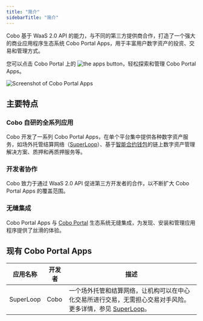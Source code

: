 ```yaml
---
title: "简介"
sidebarTitle: "简介"
---
```

Cobo 基于 WaaS 2.0 API 的能力，与不同的第三方提供商合作，打造了一个强大的商业应用程序生态系统 Cobo Portal Apps，用于丰富用户数字资产的投资、交易和管理方式。 

您可以点击 Cobo Portal 上的 <img src="/cn/images/portal-apps/icon-apps.svg" className="icon" alt="the apps button"></img>，轻松探索和管理 Cobo Portal Apps。

<img src="/cn/images/portal-apps/apps-overview.png" className="screenshot_full_screen" alt="Screenshot of Cobo Portal Apps" />

## 主要特点

### Cobo 自研的全系列应用

Cobo 开发了一系列 Cobo Portal Apps，在单个平台集中提供各种数字资产服务，如场外托管结算网络（<a href="https://www.cobo.com/products/superloop">SuperLoop</a>）、基于[智能合约钱包](/cn/portal/smart-contract-wallets)的链上数字资产管理解决方案、质押和再质押服务等。

### 开发者协作

Cobo 致力于通过 WaaS 2.0 API 促进第三方开发者的合作，以不断扩大 Cobo Portal Apps 的覆盖范围。

### 无缝集成

Cobo Portal Apps 与 [Cobo Portal](/cn/portal/introduction) 生态系统无缝集成，为发现、安装和管理应用程序提供了丝滑的体验。

## 现有 Cobo Portal Apps

| 应用名称  | 开发者 | 描述                                                         |
| --------- | ------ | ------------------------------------------------------------ |
| SuperLoop | Cobo   | 一个场外托管和结算网络，让机构可以在中心化交易所进行交易，无需担心交易对手风险。更多详情，参见 [SuperLoop](https://www.cobo.com/products/superloop)。 |

